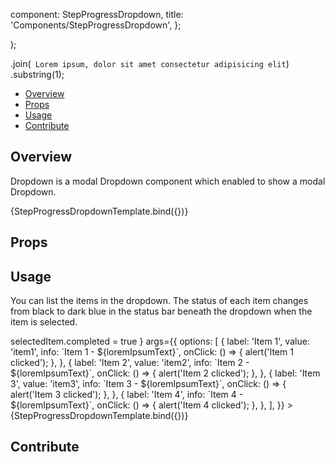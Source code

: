 
  component: StepProgressDropdown,
  title: 'Components/StepProgressDropdown',
};

<Meta title="Components/StepProgressDropdown" component={StepProgressDropdown} />

  <div className="flex h-60 mb-2.5 max-w-xs">
    <StepProgressDropdown {...args} />
  </div>
);

  .join(` Lorem ipsum, dolor sit amet consectetur adipisicing elit`)
  .substring(1);


<Heading title="StepProgressDropdown" componentRelativePath="StepProgressDropdown/StepProgressDropdown.tsx" />

- [Overview](#overview)
- [Props](#props)
- [Usage](#usage)
- [Contribute](#contribute)

## Overview

Dropdown is a modal Dropdown component which enabled to show a modal Dropdown.

<Canvas>
  <Story name="StepProgressDropdownOverview" args={{
    options: [],
    children: '[empty dropdown]'
  }}>
    {StepProgressDropdownTemplate.bind({})}
  </Story>
</Canvas>

## Props

<ArgsTable of={StepProgressDropdown} />

## Usage

You can list the items in the dropdown. The status of each item changes from
black to dark blue in the status bar beneath the dropdown when the item is selected.

<Canvas>
  <Story
    name="StepProgressDropdownList"
    onChange={ selectedItem => selectedItem.completed = true }
    args={{
      options: [
        {
          label: 'Item 1',
          value: 'item1',
          info: `Item 1 - ${loremIpsumText}`,
          onClick: () => {
            alert('Item 1 clicked');
          },
        },
        {
          label: 'Item 2',
          value: 'item2',
          info: `Item 2 - ${loremIpsumText}`,
          onClick: () => {
            alert('Item 2 clicked');
          },
        },
        {
          label: 'Item 3',
          value: 'item3',
          info: `Item 3 - ${loremIpsumText}`,
          onClick: () => {
            alert('Item 3 clicked');
          },
        },
        {
          label: 'Item 4',
          info: `Item 4 - ${loremIpsumText}`,
          onClick: () => {
            alert('Item 4 clicked');
          },
        },
      ],
    }}
  >
    {StepProgressDropdownTemplate.bind({})}
  </Story>
</Canvas>

## Contribute

<Footer componentRelativePath="StepProgressDropdown/__stories__/progressDropdown.stories.mdx" />
